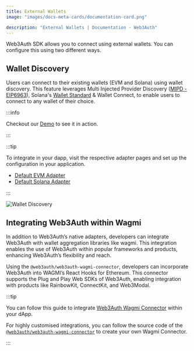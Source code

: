 ```yaml
---
title: External Wallets
image: "images/docs-meta-cards/documentation-card.png"

description: "External Wallets | Documentation - Web3Auth"
---
```


Web3Auth SDK allows you to connect using external wallets. You can configure this using two
different ways.

## Wallet Discovery

Users can connect to their existing wallets (EVM and Solana) using wallet discovery. This feature
leverages Multi Injected Provider Discovery
([MIPD - EIP6963](https://eips.ethereum.org/EIPS/eip-6963)), Solana's
[Wallet Standard](https://github.com/wallet-standard/wallet-standard/blob/master/extensions/solana.md)
& Wallet Connect, to enable users to connect to any wallet of their choice.

:::info

Checkout our [Demo](https://demo.web3auth.io) to see it in action.

:::

:::tip

To integrate in your dapp, visit the respective adapter pages and set up the configuration in your
application.

- [Default EVM Adapter](/sdk/pnp/web/adapters/default-evm-adapter)
- [Default Solana Adapter](/sdk/pnp/web/adapters/default-solana-adapter)

:::

![Wallet Discovery](/images/external-wallets/wallet-discovery.png)

## Integrating Web3Auth within Wagmi

In addition to Web3Auth’s native adapters, developers can integrate Web3Auth with wallet aggregation
libraries like wagmi. This integration enables the use of Web3Auth within popular frameworks and
products, enhancing Web3Auth’s flexibility and reach.

Using the `@web3auth/web3auth-wagmi-connector`, developers can incorporate Web3Auth into WAGMI’s
React Hooks for Ethereum. This connector supports the Plug and Play Web SDKs of Web3Auth, enabling
integration with products like RainbowKit, ConnectKit, and Web3Modal.

:::tip

You can follow this guide to integrate [Web3Auth Wagmi Connector](/sdk/pnp/web/wagmi-connector)
within your dApp.

For highly customised integrations, you can follow the source code of the
[`@web3auth/web3auth-wagmi-connector`](https://github.com/Web3Auth/web3auth-wagmi-connector) to
create your own Wagmi Connector.

:::
